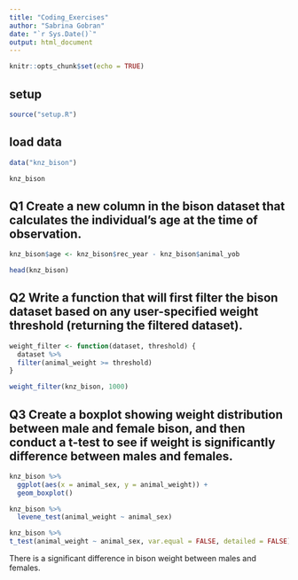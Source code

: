```yaml
---
title: "Coding_Exercises"
author: "Sabrina Gobran"
date: "`r Sys.Date()`"
output: html_document
---
```


```r
knitr::opts_chunk$set(echo = TRUE)
```

## setup
```r
source("setup.R")
```

## load data
```r
data("knz_bison")

knz_bison
```

## Q1 Create a new column in the bison dataset that calculates the individual’s age at the time of observation.
```r
knz_bison$age <- knz_bison$rec_year - knz_bison$animal_yob

head(knz_bison)
```


## Q2 Write a function that will first filter the bison dataset based on any user-specified weight threshold (returning the filtered dataset).
```r
weight_filter <- function(dataset, threshold) {
  dataset %>%
  filter(animal_weight >= threshold)
}

weight_filter(knz_bison, 1000)
```


## Q3 Create a boxplot showing weight distribution between male and female bison, and then conduct a t-test to see if weight is significantly difference between males and females.
```r
knz_bison %>%
  ggplot(aes(x = animal_sex, y = animal_weight)) +   
  geom_boxplot()

knz_bison %>% 
  levene_test(animal_weight ~ animal_sex)

knz_bison %>%
t_test(animal_weight ~ animal_sex, var.equal = FALSE, detailed = FALSE)
```

There is a significant difference in bison weight between males and females.
